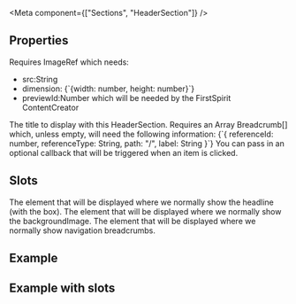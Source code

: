 

<Meta
component={["Sections", "HeaderSection"]}
/>

## Properties

<PropsTable>
  <PropsTableRow value="backgroundImage" type="ImageRef" required>
    Requires <span class="code">ImageRef</span> which needs:
    <ul>
      <li>
       <span class="code">src:String</span>
       </li>
       <li> 
         <span class="code">dimension:        
           {`{width: number, height: number}`} </span>     
           </li>
           <li>
          <span class="code">previewId:Number</span> which will be needed by the FirstSpirit ContentCreator
          </li>
      </ul>  
      </PropsTableRow>
      <PropsTableRow value="title" type="string" required>
        The title to display with this HeaderSection.
        </PropsTableRow>
        <PropsTableRow value="breadcrumbs" type="Breadcrumb[]">
         Requires an Array <span class="code">Breadcrumb[]</span> which, unless empty, will need the following information: <span class="code">{`{ 
           referenceId: number,
           referenceType: String,
           path: "/",
           label: String
            }`}</span> 
          </PropsTableRow>
          <PropsTableRow value="handleItemClick()" type="function">
             You can pass in an optional callback that will be triggered when an item
      is clicked.
            </PropsTableRow>
</PropsTable>

## Slots

<SlotsTable>
  <SlotsTableRow value="headline" prop="string">
  The element that will be displayed where we normally show the headline (with the box).
  </SlotsTableRow>
  <SlotsTableRow value="backgroundImage" prop="ImageRef">
  The element that will be displayed where we normally show the backgroundImage.
  </SlotsTableRow>
  <SlotsTableRow value="breadcrumbs" prop="Breadcrumb[]">
  The element that will be displayed where we normally show navigation breadcrumbs.
  </SlotsTableRow>
</SlotsTable>


## Example

<ExampleLoader example="Sections/HeaderSection.tsx" />


## Example with slots

<ExampleLoader example="Sections/HeaderSection.slots.tsx" />
